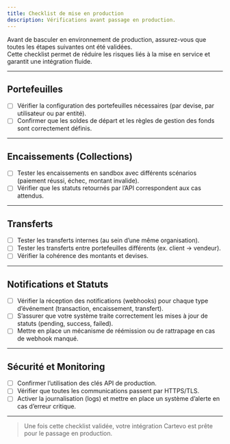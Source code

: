 ```yaml
---
title: Checklist de mise en production
description: Vérifications avant passage en production.
---
```


Avant de basculer en environnement de production, assurez-vous que toutes les étapes suivantes ont été validées.  
Cette checklist permet de réduire les risques liés à la mise en service et garantit une intégration fluide.

---

## Portefeuilles

- [ ] Vérifier la configuration des portefeuilles nécessaires (par devise, par utilisateur ou par entité).  
- [ ] Confirmer que les soldes de départ et les règles de gestion des fonds sont correctement définis.  

---

## Encaissements (Collections)

- [ ] Tester les encaissements en sandbox avec différents scénarios (paiement réussi, échec, montant invalide).  
- [ ] Vérifier que les statuts retournés par l’API correspondent aux cas attendus.  

---

## Transferts

- [ ] Tester les transferts internes (au sein d’une même organisation).  
- [ ] Tester les transferts entre portefeuilles différents (ex. client → vendeur).  
- [ ] Vérifier la cohérence des montants et devises.  

---

## Notifications et Statuts

- [ ] Vérifier la réception des notifications (webhooks) pour chaque type d’événement (transaction, encaissement, transfert).  
- [ ] S’assurer que votre système traite correctement les mises à jour de statuts (pending, success, failed).  
- [ ] Mettre en place un mécanisme de réémission ou de rattrapage en cas de webhook manqué.  

---

## Sécurité et Monitoring

- [ ] Confirmer l’utilisation des clés API de production.  
- [ ] Vérifier que toutes les communications passent par HTTPS/TLS.  
- [ ] Activer la journalisation (logs) et mettre en place un système d’alerte en cas d’erreur critique.  

---

> Une fois cette checklist validée, votre intégration Cartevo est prête pour le passage en production.